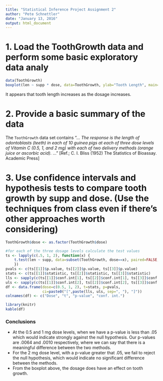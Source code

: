 ```yaml
---
title: "Statistical Inference Project Assignment 2"
author: "Pete Schnettler"
date: "January 13, 2016"
output: html_document
---
```


# 1. Load the ToothGrowth data and perform some basic exploratory data analy

```r
data(ToothGrowth)
boxplot(len ~ supp * dose, data=ToothGrowth, ylab="Tooth Length", main="Boxplot of Tooth Growth Data")
```

It appears that tooth length increases as the dosage increases.

# 2. Provide a basic summary of the data 

The `ToothGrowth` data set contains "... *The response is the length of
odontoblasts (teeth) in each of 10 guinea pigs at each of three dose levels of 
Vitamin C (0.5, 1, and 2 mg) with each of two delivery methods (orange juice 
or ascorbic acid).* ..." [Ref.; C. I. Bliss (1952) The Statistics of Bioassay.
Academic Press] 

# 3. Use confidence intervals and hypothesis tests to compare tooth growth by supp and dose. (Use the techniques from class even if there's other approaches worth considering)


```r

ToothGrowth$dose <- as.factor(ToothGrowth$dose)

#for each of the three dosage levels calculate the test values
ts <- lapply(c(.5, 1, 2), function(x) {
    t.test(len ~ supp, data=subset(ToothGrowth, dose==x), paired=FALSE, var.equal=FALSE)
    })
pvals <- c(ts[[1]]$p.value, ts[[2]]$p.value, ts[[3]]$p.value)
stats <- c(ts[[1]]$statistic, ts[[2]]$statistic, ts[[3]]$statistic)
lls <- sapply(c(ts[[1]]$conf.int[1], ts[[2]]$conf.int[1], ts[[3]]$conf.int[1]), round, 3)
uls <- sapply(c(ts[[1]]$conf.int[2], ts[[2]]$conf.int[2], ts[[3]]$conf.int[2]), round, 3)
df <- data.frame(dose=c(0.5, 1, 2), t=stats, p=pvals, 
                 ci=paste0("[",paste(lls, uls, sep=", "), "]"))
colnames(df) <- c("Dose", "t", "p-value", "conf. int.")

library(knitr)
kable(df)
```




### Conclusions


- At the 0.5 and 1 mg dose levels, when we have a p-value is less than .05 which would   indicate strongly against the null hypothesis.  Our p-values are .0064 and .0010 respectively, where we can say that there is a meaningful difference between the two methods.
- For the 2 mg dose level, with a p-value greater that .05, we fail to reject the null hypothesis, which would indicate no significant difference between the methods.
- From the boxplot above, the dosage does have an effect on tooth growth.  




